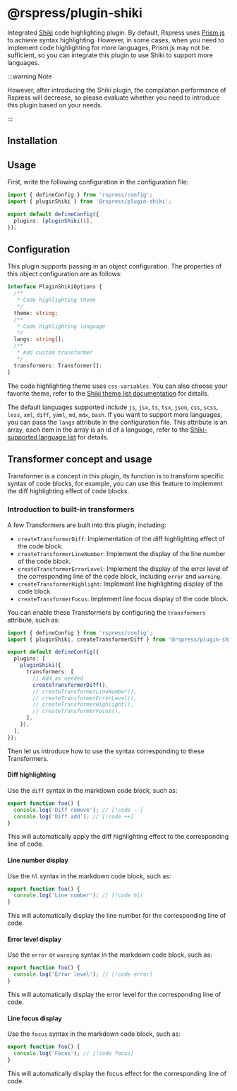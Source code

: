 # @rspress/plugin-shiki


<SourceCode href="https://github.com/web-infra-dev/rspress/tree/main/packages/plugin-shiki" />

Integrated [Shiki](https://github.com/shikijs/shiki) code highlighting plugin. By default, Rspress uses [Prism.js](https://prismjs.com/) to achieve syntax highlighting. However, in some cases, when you need to implement code highlighting for more languages, Prism.js may not be sufficient, so you can integrate this plugin to use Shiki to support more languages.

:::warning Note

However, after introducing the Shiki plugin, the compilation performance of Rspress will decrease, so please evaluate whether you need to introduce this plugin based on your needs.

:::

## Installation


<PackageManagerTabs command="add @rspress/plugin-shiki -D" />

## Usage

First, write the following configuration in the configuration file:

```ts title="rspress.config.ts"
import { defineConfig } from 'rspress/config';
import { pluginShiki } from '@rspress/plugin-shiki';

export default defineConfig({
  plugins: [pluginShiki()],
});
```

## Configuration

This plugin supports passing in an object configuration. The properties of this object configuration are as follows:

```ts
interface PluginShikiOptions {
  /**
   * Code highlighting theme
   */
  theme: string;
  /**
   * Code highlighting language
   */
  langs: string[];
  /**
   * Add custom transformer
   */
  transformers: Transformer[];
}
```

The code highlighting theme uses `css-variables`. You can also choose your favorite theme, refer to the [Shiki theme list documentation](https://github.com/shikijs/shiki/blob/main/docs/themes.md) for details.

The default languages supported include `js`, `jsx`, `ts`, `tsx`, `json`, `css`, `scss`, `less`, `xml`, `diff`, `yaml`, `md`, `mdx`, `bash`. If you want to support more languages, you can pass the `langs` attribute in the configuration file. This attribute is an array, each item in the array is an id of a language, refer to the [Shiki-supported language list](https://github.com/shikijs/shiki/blob/main/docs/languages.md) for details.

## Transformer concept and usage

Transformer is a concept in this plugin, its function is to transform specific syntax of code blocks, for example, you can use this feature to implement the diff highlighting effect of code blocks.

### Introduction to built-in transformers

A few Transformers are built into this plugin, including:

- `createTransformerDiff`: Implementation of the diff highlighting effect of the code block.
- `createTransformerLineNumber`: Implement the display of the line number of the code block.
- `createTransformerErrorLevel`: Implement the display of the error level of the corresponding line of the code block, including `error` and `warning`.
- `createTransformerHighlight`: Implement line highlighting display of the code block.
- `createTransformerFocus`: Implement line focus display of the code block.

You can enable these Transformers by configuring the `transformers` attribute, such as:

```ts title="rspress.config.ts"
import { defineConfig } from 'rspress/config';
import { pluginShiki, createTransformerDiff } from '@rspress/plugin-shiki';

export default defineConfig({
  plugins: [
    pluginShiki({
      transformers: [
        // Add as needed
        createTransformerDiff(),
        // createTransformerLineNumber(),
        // createTransformerErrorLevel(),
        // createTransformerHighlight(),
        // createTransformerFocus(),
      ],
    }),
  ],
});
```

Then let us introduce how to use the syntax corresponding to these Transformers.

#### Diff highlighting

Use the `diff` syntax in the markdown code block, such as:

```ts
export function foo() {
  console.log('Diff remove'); // [!code --]
  console.log('Diff add'); // [!code ++]
}
```

This will automatically apply the diff highlighting effect to the corresponding line of code.

#### Line number display

Use the `hl` syntax in the markdown code block, such as:

```ts
export function foo() {
  console.log('Line number'); // [!code hl]
}
```

This will automatically display the line number for the corresponding line of code.

#### Error level display

Use the `error` or `warning` syntax in the markdown code block, such as:

```ts
export function foo() {
  console.log('Error level'); // [!code error]
}
```

This will automatically display the error level for the corresponding line of code.

#### Line focus display

Use the `focus` syntax in the markdown code block, such as:

```ts
export function foo() {
  console.log('Focus'); // [!code focus]
}
```

This will automatically display the focus effect for the corresponding line of code.
